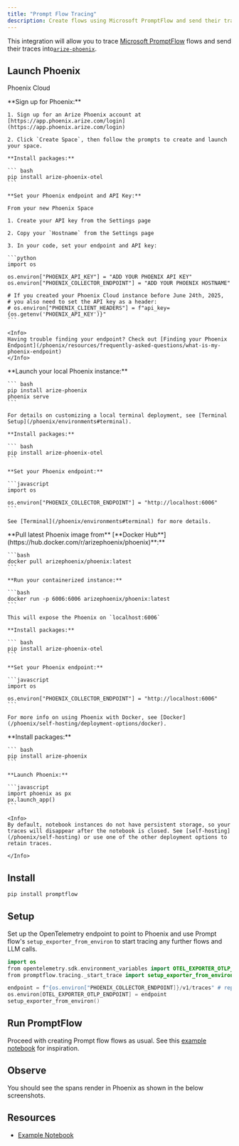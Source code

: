```yaml
---
title: "Prompt Flow Tracing"
description: Create flows using Microsoft PromptFlow and send their traces to Phoenix
---
```


This integration will allow you to trace [Microsoft PromptFlow](https://github.com/microsoft/promptflow) flows and send their traces into[`arize-phoenix`](https://github.com/Arize-ai/phoenix).

## Launch Phoenix

Phoenix Cloud

<Tabs>
  <Tab title="Phoenix Cloud">
    **Sign up for Phoenix:**

    1. Sign up for an Arize Phoenix account at [https://app.phoenix.arize.com/login](https://app.phoenix.arize.com/login)

    2. Click `Create Space`, then follow the prompts to create and launch your space.

    **Install packages:**

    ``` bash
    pip install arize-phoenix-otel
    ```

    **Set your Phoenix endpoint and API Key:**

    From your new Phoenix Space

    1. Create your API key from the Settings page

    2. Copy your `Hostname` from the Settings page

    3. In your code, set your endpoint and API key:

    ```python
    import os

    os.environ["PHOENIX_API_KEY"] = "ADD YOUR PHOENIX API KEY"
    os.environ["PHOENIX_COLLECTOR_ENDPOINT"] = "ADD YOUR PHOENIX HOSTNAME"

    # If you created your Phoenix Cloud instance before June 24th, 2025,
    # you also need to set the API key as a header:
    # os.environ["PHOENIX_CLIENT_HEADERS"] = f"api_key={os.getenv('PHOENIX_API_KEY')}"
    ```

    <Info>
    Having trouble finding your endpoint? Check out [Finding your Phoenix Endpoint](/phoenix/resources/frequently-asked-questions/what-is-my-phoenix-endpoint)
    </Info>
  </Tab>
  <Tab title="Command Line">
    **Launch your local Phoenix instance:**

    ``` bash
    pip install arize-phoenix
    phoenix serve
    ```

    For details on customizing a local terminal deployment, see [Terminal Setup](/phoenix/environments#terminal).

    **Install packages:**

    ``` bash
    pip install arize-phoenix-otel
    ```

    **Set your Phoenix endpoint:**

    ```javascript
    import os

    os.environ["PHOENIX_COLLECTOR_ENDPOINT"] = "http://localhost:6006"
    ```

    See [Terminal](/phoenix/environments#terminal) for more details.
  </Tab>
  <Tab title="Docker">
    **Pull latest Phoenix image from** [**Docker Hub**](https://hub.docker.com/r/arizephoenix/phoenix)**:**

    ```bash
    docker pull arizephoenix/phoenix:latest
    ```

    **Run your containerized instance:**

    ```bash
    docker run -p 6006:6006 arizephoenix/phoenix:latest
    ```

    This will expose the Phoenix on `localhost:6006`

    **Install packages:**

    ``` bash
    pip install arize-phoenix-otel
    ```

    **Set your Phoenix endpoint:**

    ```javascript
    import os

    os.environ["PHOENIX_COLLECTOR_ENDPOINT"] = "http://localhost:6006"
    ```

    For more info on using Phoenix with Docker, see [Docker](/phoenix/self-hosting/deployment-options/docker).
  </Tab>
    <Tab title="Notebook">
    **Install packages:**

    ``` bash
    pip install arize-phoenix
    ```

    **Launch Phoenix:**

    ```javascript
    import phoenix as px
    px.launch_app()
    ```

    <Info>
    By default, notebook instances do not have persistent storage, so your traces will disappear after the notebook is closed. See [self-hosting](/phoenix/self-hosting) or use one of the other deployment options to retain traces.

    </Info>
  </Tab>
</Tabs>

## Install

```bash
pip install promptflow
```

## Setup

Set up the OpenTelemetry endpoint to point to Phoenix and use Prompt flow's `setup_exporter_from_environ` to start tracing any further flows and LLM calls.

```swift
import os
from opentelemetry.sdk.environment_variables import OTEL_EXPORTER_OTLP_ENDPOINT
from promptflow.tracing._start_trace import setup_exporter_from_environ

endpoint = f"{os.environ["PHOENIX_COLLECTOR_ENDPOINT]}/v1/traces" # replace with your Phoenix endpoint if self-hosting
os.environ[OTEL_EXPORTER_OTLP_ENDPOINT] = endpoint
setup_exporter_from_environ()
```

## Run PromptFlow

Proceed with creating Prompt flow flows as usual. See this [example notebook](https://github.com/Arize-ai/openinference/blob/main/python/instrumentation/openinference-instrumentation-promptflow/examples/chat_flow_example_to_phoenix.ipynb) for inspiration.

## Observe

You should see the spans render in Phoenix as shown in the below screenshots.

## Resources

* [Example Notebook](https://github.com/Arize-ai/openinference/blob/main/python/instrumentation/openinference-instrumentation-promptflow/examples/chat_flow_example_to_phoenix.ipynb)


